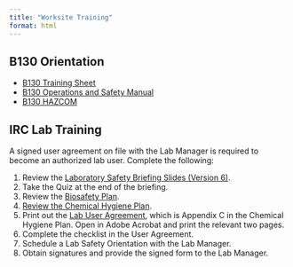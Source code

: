 ```yaml
---
title: "Worksite Training"
format: html
---
```


## B130 Orientation

-   [B130 Training Sheet](https://docs.google.com/document/d/1bXpfzask-ZBk4dFhgJK8Fyk_KqSVhMdWFC9cAmUgJmc/edit?usp=drive_link){.external target="_blank"}
-   [B130 Operations and Safety Manual](https://docs.google.com/document/d/1pxLHU5h5ZJVFUV_oFnWiT6xChJVxrHu_1cKWpEbxP3M/edit?usp=drive_link){.external target="_blank"}
-   [B130 HAZCOM](https://docs.google.com/presentation/d/19Gjx0wf3lpIJbPrY_MM6rmala9A0BZICOpbgX_4YYZw/edit?usp=drive_link){.external target="_blank"}

## IRC Lab Training

A signed user agreement on file with the Lab Manager is required to become an authorized lab user. Complete the following:

1.   Review the [Laboratory Safety Briefing Slides (Version 6)](https://docs.google.com/presentation/d/1ey4m6rBtt3Dqd61iKIFp5CFH9tVJhUS9bB6FCj41IgA/edit#slide=id.g3226f387574_2_63){.external target="_blank"}.
2.   Take the Quiz at the end of the briefing.
3.   Review the [Biosafety Plan](https://sites.google.com/noaa.gov/pifsc-labs/bio-chem-labs/biosafety-plan){.external target="_blank"}.
4.   [Review the Chemical Hygiene Plan](https://sites.google.com/noaa.gov/pifsc-labs/bio-chem-labs/chp){.external target="_blank"}.
5.   Print out the [Lab User Agreement](https://docs.google.com/document/d/15EfBEdMe47GsK4E_0zkZLj9_dKu-xfRM8InxwbF-rQ8/edit?tab=t.0#heading=h.1302m92){.external target="_blank"}, which is Appendix C in the Chemical Hygiene Plan. Open in Adobe Acrobat and print the relevant two pages.
6.   Complete the checklist in the User Agreement.
7.   Schedule a Lab Safety Orientation with the Lab Manager.
8.   Obtain signatures and provide the signed form to the Lab Manager.
